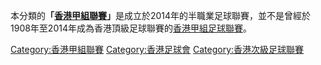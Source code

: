 本分類的'''「[[香港甲組聯賽|香港甲組聯賽]]」'''是成立於2014年的半職業足球聯賽，並不是曾經於1908年至2014年成為香港頂級足球聯賽的[[香港甲組足球聯賽|香港甲組足球聯賽]]。



[[Category:香港甲組聯賽|Category:香港甲組聯賽]]
[[Category:香港足球會|Category:香港足球會]]
[[Category:香港次級足球聯賽|Category:香港次級足球聯賽]]